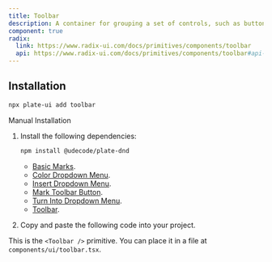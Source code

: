 ```yaml
---
title: Toolbar
description: A container for grouping a set of controls, such as buttons, toggle groups or dropdown menus.
component: true
radix:
  link: https://www.radix-ui.com/docs/primitives/components/toolbar
  api: https://www.radix-ui.com/docs/primitives/components/toolbar#api-reference
---
```


## Installation

```bash
npx plate-ui add toolbar
```

<Accordion type="single" collapsible>
  <AccordionItem value="manual-installation">
    <AccordionTrigger>Manual Installation</AccordionTrigger>
    <AccordionContent>

1. Install the following dependencies:

   ```bash
   npm install @udecode/plate-dnd
   ```

   - [Basic Marks](/docs/basic-marks).
   - [Color Dropdown Menu](/docs/components/color-dropdown-menu).
   - [Insert Dropdown Menu](/docs/components/insert-dropdown-menu).
   - [Mark Toolbar Button](/docs/components/mark-toolbar-button).
   - [Turn Into Dropdown Menu](/docs/components/turn-into-dropdown-menu).
   - [Toolbar](/docs/components/toolbar).

2. Copy and paste the following code into your project.

<ComponentSource name="toolbar" />

<Callout>

This is the `<Toolbar />` primitive. You can place it in a file at `components/ui/toolbar.tsx`.

</Callout>

 </AccordionContent>

</AccordionItem>
</Accordion>
